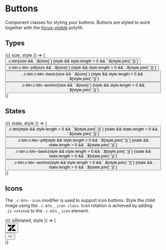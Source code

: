 
<Meta title="Components/Buttons" />

# Buttons

Component classes for styling your buttons. Buttons are styled to work
together with the
[focus-visible](https://www.npmjs.com/package/focus-visible) polyfill.

## Types

<Canvas>
  <Story
    name="Types"
    argTypes={{
      size: {
        control: {
          type: 'inline-radio',
          options: [undefined, 'c-btn--sm', 'c-btn--lg']
        }
      },
      style: {
        control: {
          type: 'inline-check',
          options: ['c-btn--primary', 'c-btn--danger', 'c-btn--full']
        }
      }
    }}
  >
    {({ size, style }) => (
      <div class="container">
        <div class="row align-items-center">
          <div class="col u-mt">
            <button class={`c-btn ${size} ${style && style.join(' ')}`}>
              .c-btn{size && `.${size}`}
              {style && style.length > 0 && `.${style.join('.')}`}
            </button>
          </div>
          <div class="col u-mt">
            <button class={`c-btn c-btn--pill ${size} ${style && style.join(' ')}`}>
              .c-btn.c-btn--pill{size && `.${size}`}
              {style && style.length > 0 && `.${style.join('.')}`}
            </button>
          </div>
          <div class="col u-mt">
            <button class={`c-btn c-btn--basic ${size} ${style && style.join(' ')}`}>
              .c-btn.c-btn--basic{size && `.${size}`}
              {style && style.length > 0 && `.${style.join('.')}`}
            </button>
          </div>
          <div class="col u-mt">
            <button class={`c-btn c-btn--anchor ${size} ${style && style.join(' ')}`}>
              .c-btn.c-btn--anchor{size && `.${size}`}
              {style && style.length > 0 && `.${style.join('.')}`}
            </button>
          </div>
        </div>
      </div>
    )}
  </Story>
</Canvas>

## States

<Canvas>
  <Story
    name="States"
    argTypes={{
      state: {
        control: {
          type: 'inline-check',
          options: ['is-hovered', 'is-active', 'is-focused', 'is-disabled']
        }
      },
      style: {
        control: {
          type: 'inline-check',
          options: ['c-btn--primary', 'c-btn--danger']
        }
      }
    }}
  >
    {({ state, style }) => (
      <div class="container">
        <div class="row align-items-center">
          <div class="col u-mt">
            <button class={`c-btn ${state && state.join(' ')} ${style && style.join(' ')}`}>
              .c-btn{style && style.length > 0 && `.${style.join('.')}`}
              {state && state.length > 0 && `.${state.join('.')}`}
            </button>
          </div>
          <div class="col u-mt">
            <button
              class={`c-btn c-btn--pill ${state && state.join(' ')} ${style && style.join(' ')}`}
            >
              .c-btn.c-btn--pill{style && style.length > 0 && `.${style.join('.')}`}
              {state && state.length > 0 && `.${state.join('.')}`}
            </button>
          </div>
          <div class="col u-mt">
            <button
              class={`c-btn c-btn--basic ${state && state.join(' ')} ${style && style.join(' ')}`}
            >
              .c-btn.c-btn--basic{style && style.length > 0 && `.${style.join('.')}`}
              {state && state.length > 0 && `.${state.join('.')}`}
            </button>
          </div>
          <div class="col u-mt">
            <button
              class={`c-btn c-btn--anchor ${state && state.join(' ')} ${style && style.join(' ')}`}
            >
              .c-btn.c-btn--anchor{style && style.length > 0 && `.${style.join('.')}`}
              {state && state.length > 0 && `.${state.join('.')}`}
            </button>
          </div>
        </div>
      </div>
    )}
  </Story>
</Canvas>

## Icons

The `.c-btn--icon` modifier is used to support icon buttons. Style the child
image using the `.c-btn__icon class`. Icon rotation is achieved by adding
`.is-rotated` to the `.c-btn__icon` element.

<Canvas>
  <Story
    name="Icons"
    argTypes={{
      isRotated: {
        name: 'is-rotated',
        control: { type: 'boolean' }
      },
      style: {
        control: {
          type: 'inline-check',
          options: ['c-btn--pill', 'c-btn--basic', 'c-btn--primary', 'c-btn--danger']
        }
      }
    }}
  >
    {({ isRotated, style }) => (
      <div class="container">
        <div class="row align-items-center">
          <div class="col u-mt">
            <button class={`c-btn c-btn--icon ${style && style.join(' ')}`}>
              <svg
                class={`c-btn__icon ${isRotated && 'is-rotated'}`}
                xmlns="http://www.w3.org/2000/svg"
                width="26"
                height="26"
                focusable="false"
                viewBox="0 0 26 26"
              >
                <path
                  fill="currentColor"
                  d="M12 8.2v14.5H0zM12 3c0 3.3-2.7 6-6 6S0 6.3 0 3h12zm2 19.7c0-3.3 2.7-6 6-6s6 2.7 6 6H14zm0-5.2V3h12z"
                />
              </svg>
            </button>
          </div>
          <div class="col u-mt">
            <button class={`c-btn c-btn--icon ${style && style.join(' ')}`}>
              <svg
                class={`c-btn__icon ${isRotated && 'is-rotated'}`}
                xmlns="http://www.w3.org/2000/svg"
                width="16"
                height="16"
                focusable="false"
                viewBox="0 0 16 16"
              >
                <path
                  fill="currentColor"
                  d="M12.688 5.61a.5.5 0 0 1 .69.718l-.066.062-5 4a.5.5 0 0 1-.542.054l-.082-.054-5-4a.5.5 0 0 1 .55-.83l.074.05L8 9.359l4.688-3.75z"
                ></path>
              </svg>
            </button>
          </div>
        </div>
      </div>
    )}
  </Story>
</Canvas>
